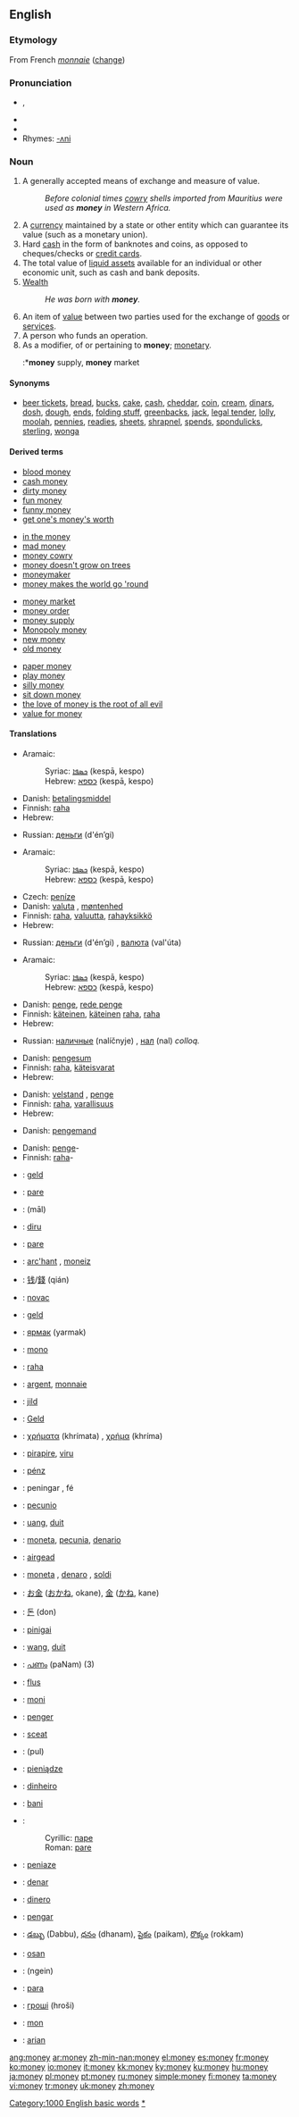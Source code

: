 {{wikipedia}}
{{WikiSaurus-link|money}}
==English==
===Etymology===
From French ''[[monnaie]]'' ([[change]])

{{rank|keep|myself|morning|274|money|door|round|kind}}

===Pronunciation===
*{{IPA|/ˈmʌni/}}, {{SAMPA|/"mVni/}}
*{{IPA|[ˈmʌn.i], [mʌn̩iː]}}
*{{audio|en-us-money.ogg|Audio (US)}}
*Rhymes: [[Rhymes:English:-ʌni|-ʌni]]

===Noun===
{{en-noun|''normally [[uncountable]], but '''[[moneys]]''' or '''[[monies]]'''}}

#A generally accepted means of exchange and measure of value.
#:''Before colonial times [[cowry]] shells imported from Mauritius were used as '''money''' in Western Africa.''
#A [[currency]] maintained by a state or other entity which can guarantee its value (such as a monetary union).
#Hard [[cash]] in the form of banknotes and coins, as opposed to cheques/checks or [[credit card]]s.
#The total value of [[liquid asset]]s available for an individual or other economic unit, such as cash and bank deposits.
#[[wealth|Wealth]]
#:''He was born with '''money'''.''
#An item of [[value]] between two parties used for the exchange of [[goods]] or [[services]].
#A person who funds an operation.
#As a modifier, of or pertaining to '''money'''; [[monetary]].
#:*'''money''' supply, '''money''' market

====Synonyms====
*[[beer ticket]]s, [[bread]], [[buck]]s, [[cake]], [[cash]], [[cheddar]], [[coin]], [[cream]], [[dinar]]s, [[dosh]], [[dough]], [[ends]], [[folding stuff]], [[greenback]]s,  [[jack]], [[legal tender]], [[lolly]], [[moolah]], [[pennies]], [[readies]], [[sheet]]s, [[shrapnel]], [[spend]]s, [[spondulick]]s, [[sterling]], [[wonga]]

====Derived terms====
{{rel-top4|Derived terms}}
*[[blood money]]
*[[cash money]]
*[[dirty money]]
*[[fun money]]
*[[funny money]]
*[[get one's money's worth]]
{{rel-mid4}}
*[[in the money]]
*[[mad money]]
*[[money cowry]]
*[[money doesn't grow on trees]]
*[[moneymaker]]
*[[money makes the world go 'round]]
{{rel-mid4}}
*[[money market]]
*[[money order]]
*[[money supply]]
*[[Monopoly money]]
*[[new money]]
*[[old money]]
{{rel-mid4}}
*[[paper money]]
*[[play money]]
*[[silly money]]
*[[sit down money]]
*[[the love of money is the root of all evil]]
*[[value for money]]
{{rel-bottom}}

====Translations====
{{trans-top|means of exchange and measure of value}}
*Aramaic:
*:Syriac: [[ܟܣܦܐ]] (kespā, kespo) {{m}}
*:Hebrew: [[כספא]] (kespā, kespo) {{m}}
*Danish: [[betalingsmiddel]] {{n}}
*Finnish: [[raha]]
*Hebrew: {{he-translation|כסף|késef}} {{m}}
{{trans-mid}}
*Russian: [[деньги]] (d'én’gi) {{p}}
{{trans-bottom}}

{{trans-top|currency}}
*Aramaic:
*:Syriac: [[ܟܣܦܐ]] (kespā, kespo) {{m}}
*:Hebrew: [[כספא]] (kespā, kespo) {{m}}
*Czech: [[peníze]] {{m}} {{p}}
*Danish: [[valuta]] {{c}}, [[møntenhed]] {{c}}
*Finnish: [[raha]], [[valuutta]], [[rahayksikkö]]
*Hebrew: {{he-translation|כסף|késef}} {{m}}
{{trans-mid}}
*Russian: [[деньги]] (d'én’gi) {{p}}, [[валюта]] (val'úta) {{f}}
{{trans-bottom}}

{{trans-top|cash}}
*Aramaic:
*:Syriac: [[ܟܣܦܐ]] (kespā, kespo) {{m}}
*:Hebrew: [[כספא]] (kespā, kespo) {{m}}
*Danish: [[penge]], [[rede penge]]
*Finnish: [[käteinen]], [[käteinen]] [[raha]], [[raha]]
*Hebrew: {{he-translation|כסף|késef}} {{m}}
{{trans-mid}}
*Russian: [[наличные]] (nalíčnyje) {{p}}, [[нал]] (nal) {{m}} ''colloq.''
{{trans-bottom}}

{{trans-top|available liquid assets}}
*Danish: [[pengesum]] {{c}}
*Finnish: [[raha]], [[käteisvarat]]
*Hebrew: {{he-translation|כסף|késef}} {{m}}
{{trans-mid}}
{{trans-bottom}}

{{trans-top|wealth}}
*Danish: [[velstand]] {{c}}, [[penge]]
*Finnish: [[raha]], [[varallisuus]]
*Hebrew: {{he-translation|כסף|késef}} {{m}}
{{trans-mid}}
{{trans-bottom}}

{{trans-top|item of value used as payment}}
{{trans-mid}}
{{trans-bottom}}

{{trans-top|person who funds an operation}}
*Danish: [[pengemand]] {{c}}
{{trans-mid}}
{{trans-bottom}}

{{trans-top|as modifier}}
*Danish: [[penge]]-
*Finnish: [[raha]]-
{{trans-mid}}
{{trans-bottom}}

{{checktrans}}
{{trans-top|Translations to be checked}}
*{{ttbc|Afrikaans}}: [[geld]]
*{{ttbc|Albanian}}: [[pare#Albanian|pare]] {{f}}
*{{ttbc|Arabic}}: {{ARchar|[[مال]]}} (māl)
*{{ttbc|Basque}}: [[diru]]
*{{ttbc|Bosnian}}: [[pare#Bosnian|pare]] {{f}}
*{{ttbc|Breton}}: [[arc'hant]] {{m}}, [[moneiz]] {{m}}
*{{ttbc|Chinese}}: [[钱]]/[[錢]] (qián)
*{{ttbc|Croatian}}: [[novac#Croatian|novac]] {{f}}
*{{ttbc|Dutch}}: [[geld]] {{n}}
*{{ttbc|Erzya}}: [[ярмак]] (yarmak)
*{{ttbc|Esperanto}}: [[mono]]
*{{ttbc|Estonian}}: [[raha]]
*{{ttbc|French}}: [[argent]], [[monnaie]]
*{{ttbc|Frisian}}: [[jild]] {{n}}
*{{ttbc|German}}: [[Geld]] {{n}}
*{{ttbc|Greek}}: [[χρήματα]] (khrímata) {{n}} {{p}}, [[χρήμα]] (khríma) {{n}}
*{{ttbc|Guaraní}}: [[pirapire]], [[viru]]
*{{ttbc|Hungarian}}: [[pénz]]
*{{ttbc|Icelandic}}: peningar {{m}} {{p}}, fé {{n}}
*{{ttbc|Ido}}: [[pecunio]]
*{{ttbc|Indonesian}}: [[uang]], [[duit]]
*{{ttbc|Interlingua}}: [[moneta]], [[pecunia]], [[denario]]
*{{ttbc|Irish}}: [[airgead]] {{m}}
*{{ttbc|Italian}}: [[moneta]] {{f}}, [[denaro]] {{m}}, [[soldi]] {{m}} {{p}}
*{{ttbc|Japanese}}: [[お金]] ([[おかね]], okane), [[金]] ([[かね]], kane)
{{trans-mid}}
*{{ttbc|Korean}}: [[돈]] (don)
*{{ttbc|Lithuanian}}: [[pinigai]] {{mpl}}
*{{ttbc|Malay}}: [[wang]], [[duit]]
*{{ttbc|Malayalam}}: [[പണം]] (paNam) (3)
*{{ttbc|Maltese}}: [[flus]] {{p}}
*{{ttbc|Maori}}: [[moni]]
*{{ttbc|Norwegian}}: [[penger]] {{mpl}}
*{{ttbc|Old English}}: [[sceat#Old English|sceat]]
*{{ttbc|Persian}}: {{FAchar|[[پول]]}} (pul)
*{{ttbc|Polish}}: [[pieniądze]] {{m}}
*{{ttbc|Portuguese}}: [[dinheiro]] {{m}}
*{{ttbc|Romanian}}: [[bani]] {{m}} {{p}}
*{{ttbc|Serbian}}:
*:Cyrillic: [[паре#Serbian|паре]] {{f}}
*:Roman: [[pare#Serbian|pare]] {{f}}
*{{ttbc|Slovak}}: [[peniaze]] 
*{{ttbc|Slovene}}: [[denar]] {{m}}
*{{ttbc|Spanish}}: [[dinero]] {{m}}
*{{ttbc|Swedish}}: [[pengar]]
*{{ttbc|Telugu}}: [[డబ్బు]] (Dabbu), [[ధనం]] (dhanam), [[పైకం]] (paikam), [[రొక్కం]] (rokkam)
*{{ttbc|Tetum}}: [[osan]]
*{{ttbc|Thai}}: {{THchar|[[เงิน]]}} (ngein)
*{{ttbc|Turkish}}: [[para]]
*{{ttbc|Ukrainian}}: [[гроші]] (hroši) {{p}}
*{{ttbc|Volapük}}: [[mon]]
*{{ttbc|Welsh}}: [[arian]] {{m}}
{{trans-bottom}}

[[Category:1000 English basic words]]
[[Category:Money|*]]

[[ang:money]]
[[ar:money]]
[[zh-min-nan:money]]
[[el:money]]
[[es:money]]
[[fr:money]]
[[ko:money]]
[[io:money]]
[[it:money]]
[[kk:money]]
[[ky:money]]
[[ku:money]]
[[hu:money]]
[[ja:money]]
[[pl:money]]
[[pt:money]]
[[ru:money]]
[[simple:money]]
[[fi:money]]
[[ta:money]]
[[vi:money]]
[[tr:money]]
[[uk:money]]
[[zh:money]]